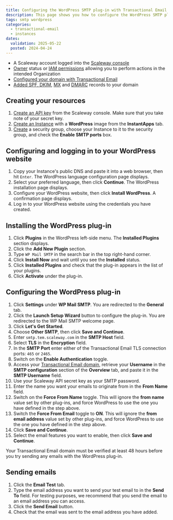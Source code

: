 ```yaml
---
title: Configuring the WordPress SMTP plug-in with Transactional Email
description: This page shows you how to configure the WordPress SMTP plug-in and use it with Transactional Email
tags: smtp wordpress
categories:
  - transactional-email
  - instances
dates:
  validation: 2025-05-22
  posted: 2024-04-24
---
```



<Requirements />

- A Scaleway account logged into the [Scaleway console](https://console.scaleway.com)
- [Owner](/iam/concepts/#owner) status or [IAM permissions](/iam/concepts/#permission) allowing you to perform actions in the intended Organization
- [Configured your domain with Transactional Email](/transactional-email/how-to/configure-domain-with-transactional-email/)
- [Added SPF, DKIM](/transactional-email/how-to/add-spf-dkim-records-to-your-domain/), [MX](/transactional-email/how-to/add-mx-record-to-your-domain/) and [DMARC](/transactional-email/how-to/add-mx-record-to-your-domain/) records to your domain

## Creating your resources

1. [Create an API key](/iam/how-to/create-api-keys/) from the Scaleway console. Make sure that you take note of your secret key.
2. [Create an Instance](/instances/how-to/create-an-instance/) with a **WordPress** image from the **InstantApps** tab.
3. [Create](/instances/how-to/use-security-groups/#how-to-create-a-security-group) a security group, choose your Instance to it to the security group, and check the **Enable SMTP ports** box.

## Configuring and logging in to your WordPress website

1. Copy your Instance's public DNS and paste it into a web browser, then hit `Enter`. The WordPress language configuration page displays.
2. Select your preferred language, then click **Continue**. The WordPress installation page displays.
    <Lightbox src="scaleway-wordpress-welcome-page.webp" alt="WordPress installation page where you can configure your website's title, your username, password, email, and more" />
3. Configure your WordPress website, then click **Install WordPress**. A confirmation page displays.
4. Log in to your WordPress website using the credentials you have created.

## Installing the WordPress plug-in

1. Click **Plugins** in the WordPress left-side menu. The **Installed Plugins** section displays.
2. Click the **Add New Plugin** section.
3. Type `WP Mail SMTP` in the search bar in the top right-hand corner.
4. Click **Install Now** and wait until you see the **Installed** status.
    <Lightbox src="scaleway-wp-mail-smtp.webp" width="" alt="" />
5. Click **Installed Plugins** and check that the plug-in appears in the list of your plugins.
6. Click **Activate** under the plug-in.

## Configuring the WordPress plug-in

1. Click **Settings** under **WP Mail SMTP**. You are redirected to the **General** tab.
2. Click the **Launch Setup Wizard** button to configure the plug-in. You are redirected to the WP Mail SMTP welcome page.
3. Click **Let's Get Started**.
4. Choose **Other SMTP**, then click **Save and Continue**.
5. Enter `smtp.tem.scaleway.com` in the **SMTP Host** field.
6. Select **TLS** in the **Encryption** field.
7. In the **SMTP Port** enter either of the Transactional Email TLS connection ports: `465` or `2465`.
8. Switch on the **Enable Authentication** toggle.
9. Access your [Transactional Email domain](https://console.scaleway.com/transactional-email/domains), retrieve your **Username** in the **SMTP configuration** section of the **Overview** tab, and paste it in the **SMTP Username** field.
    <Lightbox src="scaleway-smtp-config.webp" width="" alt="" />
10. Use your Scaleway API secret key as your SMTP password.
11. Enter the name you want your emails to originate from in the **From Name** field.
12. Switch on the **Force From Name** toggle. This will ignore the **from name** value set by other plug-ins, and force WordPress to use the one you have defined in the step above.
13. Switch the **Force From Email** toggle to **ON**. This will ignore the **from email address** value set by other plug-ins, and force WordPress to use the one you have defined in the step above.
14. Click **Save and Continue**.
15. Select the email features you want to enable, then click **Save and Continue**.

 <Message type="note">
   Your Transactional Email domain must be verified at least 48 hours before you try sending any emails with the WordPress plug-in.
 </Message>


##  Sending emails

1. Click the **Email Test** tab.
2. Type the email address you want to send your test email to in the **Send To** field. For testing purposes, we recommend that you send the email to an email address you can access.
3. Click the **Send Email** button.
4. Check that the email was sent to the email address you have added.